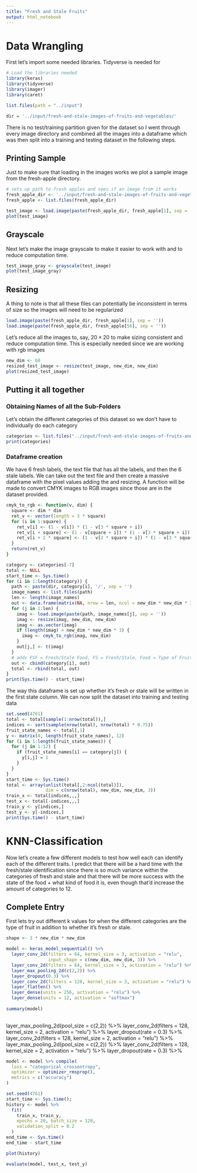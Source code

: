 ```yaml
---
title: "Fresh and Stale Fruits"
output: html_notebook
---
```


# Data Wrangling

First let's import some needed libraries. Tidyverse is needed for 
```r
# Load the libraries needed
library(keras)
library(tidyverse)
library(imager)
library(caret)

list.files(path = "../input")

dir = '../input/fresh-and-stale-images-of-fruits-and-vegetables/'

```
There is no test/training partition given for the dataset so I went through every image directory and combined all the images into a dataframe which was then split into a training and testing dataset in the following steps.

## Printing Sample

Just to make sure that loading in the images works we plot a sample image from the fresh-apple directory.
```r
# sets up path to fresh apples and sees if an image from it works
fresh_apple_dir <- '../input/fresh-and-stale-images-of-fruits-and-vegetables/fresh_apple/'
fresh_apple <- list.files(fresh_apple_dir)

test_image <- load.image(paste(fresh_apple_dir, fresh_apple[1], sep = ''))
plot(test_image)
```
## Grayscale

Next let's make the image grayscale to make it easier to work with and to reduce computation time.
```r
test_image_gray <- grayscale(test_image)
plot(test_image_gray)
```
## Resizing

A thing to note is that all these files can potentially be inconsistent in terms of size so the images will need to be regularized
```r
load.image(paste(fresh_apple_dir, fresh_apple[1], sep = ''))
load.image(paste(fresh_apple_dir, fresh_apple[56], sep = ''))
```
Let's reduce all the images to, say, $20 \times 20$ to make sizing consistent and reduce computation time. This is especially needed since we are working with rgb images
```r
new_dim <- 60
resized_test_image <- resize(test_image, new_dim, new_dim)
plot(resized_test_image)
```
## Putting it all together

### Obtaining Names of all the Sub-Folders
Let's obtain the different categories of this dataset so we don't have to individually do each category
```r
categories <- list.files("../input/fresh-and-stale-images-of-fruits-and-vegetables/")
print(categories)
```

### Dataframe creation
We have 6 fresh labels, the text file that has all the labels, and then the 6 stale labels. We can take out the text file and then create a massive dataframe with the pixel values adding the and resizing. A function will be made to convert CMYK images to RGB images since those are in the dataset provided.
```r
cmyk_to_rgb <- function(v, dim) {
  square <- dim * dim 
  ret_v <- vector(length = 3 * square)
  for (i in 1:square) {
    ret_v[i] <- (1 - v[i]) * (1 - v[3 * square + i])
    ret_v[i + square] <- (1 - v[square + i]) * (1 - v[3 * square + i])
    ret_v[i + 2 * square] <- (1 - v[2 * square + i]) * (1 - v[3 * square + i])
  }
  return(ret_v)
}
```

```r
category <- categories[-7]
total <- NULL
start_time <- Sys.time()
for (i in 1:length(category)) {
  path <- paste(dir, category[i], '/', sep = '')
  image_names <- list.files(path)
  len <- length(image_names)
  out <- data.frame(matrix(NA, nrow = len, ncol = new_dim * new_dim * 3))
  for (j in 1:len) {
    imag <- load.image(paste(path, image_names[j], sep = ''))
    imag <- resize(imag, new_dim, new_dim) 
    imag <- as.vector(imag)
    if (length(imag) > new_dim * new_dim * 3) {
      imag <- cmyk_to_rgb(imag, new_dim)
    }
    out[j,] <- t(imag)
  }
  # adds FSF = Fresh/Stale Food, FS = Fresh/Stale, Food = Type of Fruit
  out <- cbind(category[i], out) 
  total <- rbind(total, out)
}
print(Sys.time() - start_time)
```
The way this dataframe is set up whether it's fresh or stale will be written in the first state column. We can now split the dataset into training and testing data
```r
set.seed(4761)
total <- total[sample(1:nrow(total)),]
indices <- sort(sample(nrow(total), nrow(total) * 0.75))
fruit_state_names <- total[,1]
y <- matrix(0, length(fruit_state_names), 12)
for (i in 1:length(fruit_state_names)) {
  for (j in 1:12) {
    if (fruit_state_names[i] == category[j]) {
      y[i,j] = 1
    }
  }
}
start_time <- Sys.time()
total <- array(unlist(total[,2:ncol(total)]), 
               dim = c(nrow(total), new_dim, new_dim, 3))
train_x <- total[indices,,,]
test_x <- total[-indices,,,]
train_y <- y[indices,]
test_y <- y[-indices,]
print(Sys.time() - start_time)
```

# KNN-Classification

Now let's create a few different models to test how well each can identify each of the different traits. I predict that there will be a hard time with the fresh/stale identification since there is so much variance within the categories of fresh and stale and that there will be more success with the state of the food + what kind of food it is, even though that'd increase the amount of categories to 12.

## Complete Entry

First lets try out different k values for when the different categories are the type of fruit in addition to whether it's fresh or stale.
```r
shape <- 3 * new_dim * new_dim

model <- keras_model_sequential() %>% 
  layer_conv_2d(filters = 64, kernel_size = 3, activation = "relu", 
                input_shape = c(new_dim, new_dim, 3)) %>% 
  layer_conv_2d(filters = 64, kernel_size = 3, activation = "relu") %>% 
  layer_max_pooling_2d(c(2,2)) %>% 
  layer_dropout(0.3) %>% 
  layer_conv_2d(filters = 128, kernel_size = 3, activation = "relu") %>% 
  layer_flatten() %>% 
  layer_dense(units = 256, activation = "relu") %>% 
  layer_dense(units = 12, activation = "softmax")
  
summary(model)
  
```
  layer_max_pooling_2d(pool_size = c(2,2)) %>% 
  layer_conv_2d(filters = 128, kernel_size = 2, activation = "relu") %>% 
  layer_dropout(rate = 0.3) %>% 
  layer_conv_2d(filters = 128, kernel_size = 2, activation = "relu") %>% 
  layer_max_pooling_2d(pool_size = c(2,2)) %>% 
  layer_conv_2d(filters = 128, kernel_size = 2, activation = "relu") %>% 
  layer_dropout(rate = 0.3) %>% 
```r
model <- model %>% compile(
  loss = "categorical_crossentropy",
  optimizer = optimizer_rmsprop(),
  metrics = c("accuracy")
)
```

```r
set.seed(4761)
start_time <- Sys.time();
history <- model %>% 
  fit(
    train_x, train_y,
    epochs = 20, batch_size = 128,
    validation_split = 0.2
  )
end_time <- Sys.time()
end_time - start_time
```

```r
plot(history)
```

```r
evaluate(model, test_x, test_y)
```


